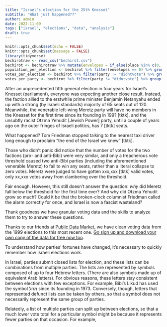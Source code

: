 ```yaml
---
title: "Israel's election for the 25th Knesset"
subtitle: "What just happened??"
author: admin
date: 2022-11-09
tags: ["israel", "elections", "data", "analysis"]
draft: true
---
```


```r
knitr::opts_chunk$set(echo = FALSE)
knitr::opts_chunk$set(message = FALSE)
library(tidyverse)
bechirotraw <- read_csv("bechirot.csv")
bechirot <- bechirotraw %>% mutate(envelopes = if_else(place %in% c(0, 875, 9999, 99999), 1, 0))
population_per_election <- bechirot %>% filter(envelopes == 0) %>% group_by(elections) %>% summarize(pop = sum(votes))
votes_per_election <- bechirot %>% filter(party != "didntvote") %>% group_by(elections, envelopes) %>% summarize(tv = sum(votes)) %>% inner_join(population_per_election) %>% mutate(turnout = tv/pop)
votes_per_party <- bechirot %>% filter(party != "didntvote") %>% group_by(elections, party) %>% summarize(pv = sum(votes)) %>% inner_join(population_per_election) %>% mutate(voteshare = pv/pop)
```

After an unprecedented fifth general election in four years for Israel's Knesset (parliament), everyone was expecting another close result. Instead, the faction allied to the erstwhile prime minister Benjamin Netanyahu ended up with a strong (by Israeli standards) majority of 65 seats out of 120. Meanwhile, the venerable left-wing Meretz party will have no members in the Knesset for the first time since its founding in 199? [tktk], and the unsubtly racist Otzma Yehudit [Jewish Power] party, until a couple of years ago on the outer fringes of Israeli politics, has 7 [tktk] seats.

What happened? Tom Friedman stopped talking to the nearest taxi driver long enough to proclaim "the end of the Israel we knew" [tktk].

Those who didn't panic did notice that the number of votes for the two factions (pro- and anti-Bibi) were very similar, and only a treacherous vote threshold caused two anti-Bibi parties (including the aforementioned venerable Meretz) to fail to win any seats, rather than a literal collapse to zero votes. Meretz were judged to have gotten xxx,xxx [tktk] valid votes, only xx,xxx votes away from clambering over the threshold.

Fair enough. However, this still doesn't answer the question: _why_ did Meretz fall below the threshold for the first time ever? And why did Otzma Yehudit grow so much? Could it be that the broken-clock columnist Friedman called the alarm correctly for once, and Israel is now a fascist wasteland?

Thank goodness we have granular voting data and the skills to analyze them to try to answer these questions.

Thanks to our friends at [Public Data Market](https://publicdatamarket.com), we have clean voting data from the 1999 elections to this most recent one. [Go sign up and download your own copy of the data for free now too](https://publicdatamarket.com/israeldata/bechirot).

To understand how parties' fortunes have changed, it's necessary to quickly remember how Israeli elections work.

In Israel, parties submit closed lists for election, and these lists can be combinations from multiple parties. The lists are represented by symbols composed of up to four Hebrew letters. (There are also symbols made up of equivalent Arab letters). For obvious reasons, these letters stay consistent between elections with few exceptions. For example, Bibi's Likud has used the symbol מחל‎ since its founding in 1973. Conversely, though, letters that represented defunct lists can be taken by others, so that a symbol does not necessarily represent the same group of parties.

Relatedly, a list of multiple parties can split up between elections, so that a much lower vote total for a particular symbol might be because it represents fewer parties on that occasion. For example, 